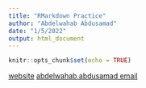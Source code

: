 ```yaml
---
title: "RMarkdown Practice"
author: "Abdelwahab Abdusamad"
date: "1/5/2022"
output: html_document
---
```


```r
knitr::opts_chunk$set(echo = TRUE)
```
[website](https://jmledford3115.github.io/datascibiol/)
[abdelwahab abdusamad email](mailto: aabdusamad@ucdavis.edu)
```r

```

